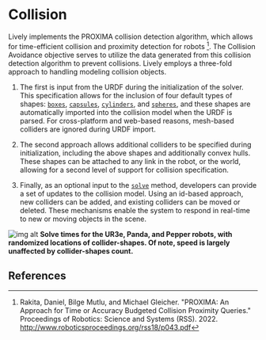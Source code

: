 # Collision



Lively implements the PROXIMA collision detection algorithm, which allows for time-efficient collision
and proximity detection for robots [^1]. The Collision Avoidance objective serves to utilize the data generated from this collision detection algorithm to prevent collisions. Lively employs a three-fold
approach to handling modeling collision objects. 

1. The first is input from the URDF during the initialization of the solver. This specification allows for the inclusion of four default types of shapes: [`boxes`](../API/Shapes/box),
[`capsules`](../API/Shapes/capsule), [`cylinders`](../API/Shapes/cylinder), and [`spheres`](../API/Shapes/sphere), and these shapes are automatically imported into the collision model when the URDF is parsed. For cross-platform and web-based reasons, mesh-based colliders are ignored during URDF import. 

2. The second approach allows additional
colliders to be specified during initialization, including the above
shapes and additionally convex hulls. These shapes can be attached
to any link in the robot, or the world, allowing for a second level
of support for collision specification. 

3. Finally, as an optional input
to the [`solve`](../API/Solver/Methods/solve) method, developers can provide a set of updates to
the collision model. Using an id-based approach, new colliders can
be added, and existing colliders can be moved or deleted. These
mechanisms enable the system to respond in real-time to new or
moving objects in the scene.

![img alt](/img/collisionGraph.png)
__Solve times for the UR3e, Panda, and Pepper robots,
with randomized locations of collider-shapes. Of
note, speed is largely unaffected by collider-shapes count.__

## References
[^1]:Rakita, Daniel, Bilge Mutlu, and Michael Gleicher. "PROXIMA: An Approach for Time or Accuracy Budgeted Collision Proximity Queries." Proceedings of Robotics: Science and Systems (RSS). 2022. http://www.roboticsproceedings.org/rss18/p043.pdf